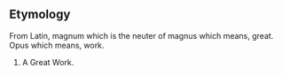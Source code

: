 ==Etymology==
From Latin, magnum which is the neuter of magnus which means, great. Opus which means, work.

#A Great Work.